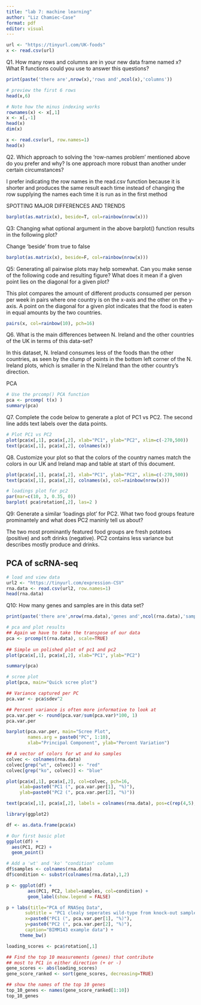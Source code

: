 ```yaml
---
title: "lab 7: machine learning"
author: "Liz Chamiec-Case"
format: pdf
editor: visual
---
```


```r
url <- "https://tinyurl.com/UK-foods"
x <- read.csv(url)
```

Q1. How many rows and columns are in your new data frame named x? What R functions could you use to answer this questions?

```r
print(paste('there are',nrow(x),'rows and',ncol(x),'columns'))
```

```r
# preview the first 6 rows
head(x,6)
```

```r
# Note how the minus indexing works
rownames(x) <- x[,1]
x <- x[,-1]
head(x)
dim(x)
```

```r
x <- read.csv(url, row.names=1)
head(x)
```

Q2. Which approach to solving the 'row-names problem' mentioned above do you prefer and why? Is one approach more robust than another under certain circumstances?

I prefer indicating the row names in the read.csv function because it is shorter and produces the same result each time instead of changing the row supplying the names each time it is run as in the first method

SPOTTING MAJOR DIFFERENCES AND TRENDS

```r
barplot(as.matrix(x), beside=T, col=rainbow(nrow(x)))
```

Q3: Changing what optional argument in the above barplot() function results in the following plot?

Change 'beside' from true to false

```r
barplot(as.matrix(x), beside=F, col=rainbow(nrow(x)))
```

Q5: Generating all pairwise plots may help somewhat. Can you make sense of the following code and resulting figure? What does it mean if a given point lies on the diagonal for a given plot?

This plot compares the amount of different products consumed per person per week in pairs where one country is on the x-axis and the other on the y-axis. A point on the diagonal for a given plot indicates that the food is eaten in equal amounts by the two countries.

```r
pairs(x, col=rainbow(10), pch=16)
```

Q6. What is the main differences between N. Ireland and the other countries of the UK in terms of this data-set?

In this dataset, N. Ireland consumes less of the foods than the other countries, as seen by the clump of points in the bottom left corner of the N. Ireland plots, which is smaller in the N.Ireland than the other country's direction.

PCA

```r
# Use the prcomp() PCA function 
pca <- prcomp( t(x) )
summary(pca)
```

Q7. Complete the code below to generate a plot of PC1 vs PC2. The second line adds text labels over the data points.

```r
# Plot PC1 vs PC2
plot(pca$x[,1], pca$x[,2], xlab="PC1", ylab="PC2", xlim=c(-270,500))
text(pca$x[,1], pca$x[,2], colnames(x))
```

Q8. Customize your plot so that the colors of the country names match the colors in our UK and Ireland map and table at start of this document.

```r
plot(pca$x[,1], pca$x[,2], xlab="PC1", ylab="PC2", xlim=c(-270,500))
text(pca$x[,1], pca$x[,2], colnames(x), col=rainbow(nrow(x)))
```

```r
# loadings plot for pc2
par(mar=c(10, 3, 0.35, 0))
barplot( pca$rotation[,2], las=2 )
```

Q9: Generate a similar 'loadings plot' for PC2. What two food groups feature prominantely and what does PC2 maninly tell us about?

The two most prominantly featured food groups are fresh potatoes (positive) and soft drinks (negative). PC2 contains less variance but describes mostly produce and drinks.

## PCA of scRNA-seq

```r
# load and view data
url2 <- "https://tinyurl.com/expression-CSV"
rna.data <- read.csv(url2, row.names=1)
head(rna.data)
```

Q10: How many genes and samples are in this data set?

```r
print(paste('there are',nrow(rna.data),'genes and',ncol(rna.data),'samples'))
```

```r
# pca and plot results
## Again we have to take the transpose of our data 
pca <- prcomp(t(rna.data), scale=TRUE)
 
## Simple un polished plot of pc1 and pc2
plot(pca$x[,1], pca$x[,2], xlab="PC1", ylab="PC2")
```

```r
summary(pca)
```

```r
# scree plot
plot(pca, main="Quick scree plot")
```

```r
## Variance captured per PC 
pca.var <- pca$sdev^2

## Percent variance is often more informative to look at 
pca.var.per <- round(pca.var/sum(pca.var)*100, 1)
pca.var.per
```

```r
barplot(pca.var.per, main="Scree Plot", 
        names.arg = paste0("PC", 1:10),
        xlab="Principal Component", ylab="Percent Variation")
```

```r
## A vector of colors for wt and ko samples
colvec <- colnames(rna.data)
colvec[grep("wt", colvec)] <- "red"
colvec[grep("ko", colvec)] <- "blue"

plot(pca$x[,1], pca$x[,2], col=colvec, pch=16,
     xlab=paste0("PC1 (", pca.var.per[1], "%)"),
     ylab=paste0("PC2 (", pca.var.per[2], "%)"))

text(pca$x[,1], pca$x[,2], labels = colnames(rna.data), pos=c(rep(4,5), rep(2,5)))
```

```r
library(ggplot2)

df <- as.data.frame(pca$x)

# Our first basic plot
ggplot(df) + 
  aes(PC1, PC2) + 
  geom_point()
```

```r
# Add a 'wt' and 'ko' "condition" column
df$samples <- colnames(rna.data) 
df$condition <- substr(colnames(rna.data),1,2)

p <- ggplot(df) + 
        aes(PC1, PC2, label=samples, col=condition) + 
        geom_label(show.legend = FALSE)

p + labs(title="PCA of RNASeq Data",
       subtitle = "PC1 clealy seperates wild-type from knock-out samples",
       x=paste0("PC1 (", pca.var.per[1], "%)"),
       y=paste0("PC2 (", pca.var.per[2], "%)"),
       caption="BIMM143 example data") +
     theme_bw()
```

```r
loading_scores <- pca$rotation[,1]

## Find the top 10 measurements (genes) that contribute
## most to PC1 in either direction (+ or -)
gene_scores <- abs(loading_scores) 
gene_score_ranked <- sort(gene_scores, decreasing=TRUE)

## show the names of the top 10 genes
top_10_genes <- names(gene_score_ranked[1:10])
top_10_genes 
```
